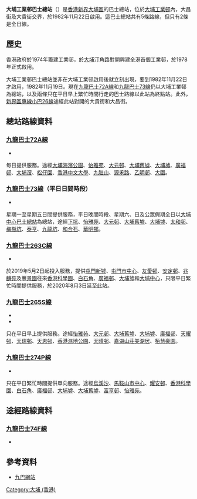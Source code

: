 {{Infobox HK Bus terminus
| image = Tai Po Industrial Estate Bus Terminus.jpg
| name = 大埔工業邨巴士總站<br/>Tai Po Industrial Estate Bus Terminus
| district = {{HKG}}[[大埔區|大埔區]]
| area = '''[[九巴|九巴]]''' <br />-大埔
| street = [[大昌街|大昌街]]及[[大貴街|大貴街]]交界
| opendate = {{start date and age|1982|11|22}}
| terminate = '''[[九巴|九巴]]'''<br>{{KMB|72A}}、{{KMB|73}}（部份時段）、 {{KMB|263C}}、{{KMB|265S}}、{{KMB|274P}}
| via = '''九巴'''<br>{{KMB|74F}}
| feeder = 
| nearbystreets = 大昌街、大貴街
| nearbysights = 
| notes = 
| alternative = 
| bgcolor = green
| fontcolor = white 
}}

'''大埔工業邨巴士總站'''（{{lang-en|'''Tai Po Industrial Estate Bus Terminus'''}}）是[[香港|香港]][[新界|新界]][[大埔區|大埔區]]的巴士總站，位於[[大埔工業邨|大埔工業邨]]內，大昌街及大貴街交界，於1982年11月22日啟用。這巴士總站共有5條路線，但只有2條是全日線。

==歷史==
香港政府於1974年籌建工業邨，於[[大埔_(香港)|大埔]]汀角路對開興建全港首個工業邨，於1978年正式啟用。

大埔工業邨巴士總站並非在大埔工業邨啟用後就立刻出現，要到1982年11月22日才啟用，1982年11月19日。現在[[九龍巴士72A線|九龍巴士72A線]]和[[九龍巴士73線|九龍巴士73線]]仍以大埔工業邨為總站，以及兩條只在平日早上繁忙時間行走的巴士路線以此站為終點站。此外，[[新界區專線小巴26線|新界區專線小巴26線]]途經此站對開的大貴街和大昌街。

==總站路線資料==
===[[九龍巴士72A線|九龍巴士72A線]]===
*{{HK Bus Route KLNT|72A|inline}}
每日提供服務。途經[[大埔海濱公園|大埔海濱公園]]、[[怡雅苑|怡雅苑]]、[[大元邨|大元邨]]、[[大埔舊墟|大埔舊墟]]、[[大埔墟|大埔墟]]、[[廣福邨|廣福邨]]、[[大埔滘|大埔滘]]、[[松仔園|松仔園]]、[[香港中文大學|香港中文大學]]、[[九肚山|九肚山]]、[[源禾路|源禾路]]、[[乙明邨|乙明邨]]、[[大圍|大圍]]。

===[[九龍巴士73線|九龍巴士73線]]（平日日間時段）===
*{{HK Bus Route KLNT|73|inline}}
星期一至星期五日間提供服務，平日晚間時段、星期六、日及公眾假期全日以[[大埔中心巴士總站|大埔中心巴士總站]]為總站，途經[[下坑|下坑]]、[[怡雅苑|怡雅苑]]、[[大元邨|大元邨]]、[[大埔舊墟|大埔舊墟]]、[[大埔墟|大埔墟]]、[[太和邨|太和邨]]、[[梅樹坑|梅樹坑]]、[[泰亨|泰亨]]、[[九龍坑|九龍坑]]、[[和合石|和合石]]、[[華明邨|華明邨]]。

===[[九龍巴士263C線|九龍巴士263C線]]===
*{{HK Bus Route KLNT|263C|inline}}
於2019年5月2日起投入服務，提供[[屯門新墟|屯門新墟]]、[[屯門市中心|屯門市中心]]、[[友愛邨|友愛邨]]、[[安定邨|安定邨]]、[[兆麟苑|兆麟苑]]及[[豐景園|豐景園]]往來[[香港科學園|香港科學園]]、[[白石角|白石角]]、[[廣福邨|廣福邨]]、[[大埔墟|大埔墟]]和[[大埔中心|大埔中心]]，只限平日繁忙時間提供服務，於2020年8月3日延至此站。

===[[九龍巴士265S線|九龍巴士265S線]]===
*{{HK Bus Route KLNT|265S|inline}}
*{{HK Bus Route KLNT|265S|special}}
只在平日早上提供服務。途經[[怡雅苑|怡雅苑]]、[[大元邨|大元邨]]、[[大埔舊墟|大埔舊墟]]、[[大埔墟|大埔墟]]、[[廣福邨|廣福邨]]、[[天耀邨|天耀邨]]、[[天瑞邨|天瑞邨]]、[[天恩邨|天恩邨]]、[[香港濕地公園|香港濕地公園]]、[[天晴邨|天晴邨]]、[[嘉湖山莊|嘉湖山莊]][[美湖居|美湖居]]、[[栢慧豪園|栢慧豪園]]。

===[[九龍巴士274P線|九龍巴士274P線]]===
*{{HK Bus Route KLNT|274P|inline}}
只在平日繁忙時間提供單向服務。途經[[烏溪沙|烏溪沙]]、[[馬鞍山市中心公共運輸交匯處|馬鞍山市中心]]、[[耀安邨|耀安邨]]、[[香港科學園|香港科學園]]、[[白石角|白石角]]、[[廣福邨|廣福邨]]、[[大埔墟|大埔墟]]、[[大埔舊墟|大埔舊墟]]、[[富亨邨|富亨邨]]、[[怡雅苑|怡雅苑]]。

==途經路線資料==
===[[九龍巴士74F線|九龍巴士74F線]]===
*{{HK Bus Route KLNT|74F|inline}}

==參考資料==
*[https://web.archive.org/web/20140207203009/http://kmb.hk/ 九巴網站]
{{香港大埔區巴士總站列表}}
[[Category:大埔_(香港)|Category:大埔 (香港)]]